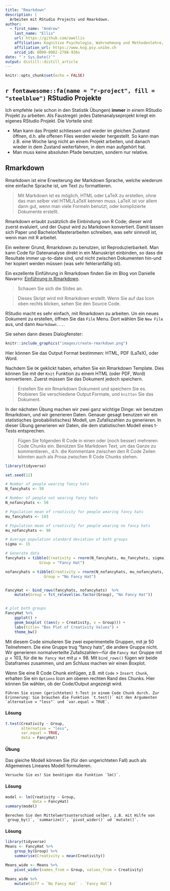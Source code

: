 ```yaml
---
title: "Rmarkdown"
description: |
  Arbeiten mit RStudio Projects und Rmarkdown.
author:
  - first_name: "Andrew"
    last_name: "Ellis"
    url: https://github.com/awellis
    affiliation: Kognitive Psychologie, Wahrnehmung und Methodenlehre, Universität Bern 
    affiliation_url: https://www.kog.psy.unibe.ch
    orcid_id: 0000-0002-2788-936s
date: "`r Sys.Date()`"
output: distill::distill_article
---
```


```r
knitr::opts_chunk$set(echo = FALSE)
```



## `r fontawesome::fa(name = "r-project", fill = "steelblue")` RStudio Projekte
Ich empfehle (wie schon in den Statistik Übungen) **immer** in einem RStudio Projekt zu arbeiten. Als Faustregel: jedes Datenanalyseprojekt kriegt ein eigenes RStudio Projekt. Die Vorteile sind:
 
- Man kann das Projekt schliessen und wieder im gleichen Zustand öffnen, d.h. alle offenen Files werden wieder hergestellt. So kann man z.B. eine Woche lang nicht an einem Projekt arbeiten, und danach wieder in dem Zustand weiterfahren, in dem man aufgehört hat.
- Man muss keine absoluten Pfade benutzen, sondern nur relative.



## Rmarkdown
<!-- `r fontawesome::fa(name = "book", fill = "steelblue")` -->
Rmarkdown ist eine Erweiterung der Markdown Sprache, welche wiederum eine
einfache Sprache ist,  um Text zu formattieren. 


> Mit Markdown ist es möglich, HTML oder LaTeX zu erstellen, ohne das man selber viel HTML/LaTeX kennen muss. LaTeX ist vor allem dann gut, wenn man viele Formeln benutzt, oder komplizierte Dokumente erstellt.


Rmarkdown erlaubt zusätzlich die Einbindung von R Code; dieser wird zuerst evaluiert, und der Ouput wird zu Markdown konvertiert. Damit lassen sich Paper und Bachelor/Masterarbeiten schreiben, was sehr sinnvoll ist, wenn man mit R arbeitet.

Ein weiterer Grund, Rmarkdown zu benutzen, ist Reproduzierbarkeit. Man kann Code für Datenanalyse direkt in ein Manuskript einbinden, so dass die Resultate immer up-to-date sind, und nicht zwischen Dokumenten hin-und her kopiert werden müssen (was sehr fehleranfällig ist).

Ein exzellente Einführung in Rmarkdown finden Sie im Blog von Danielle Navarro:
[Einführung in Rmarkdown](https://slides.djnavarro.net/starting-rmarkdown/).


> Schauen Sie sich die Slides an.



 > Dieses Skript wird mit Rmarkdown erstellt. Wenn Sie auf das  Icon oben rechts klicken, sehen Sie den Source Code.

RStudio macht es sehr einfach, mit Rmarkdown zu arbeiten. Un ein neues Dokument zu erstellen, öffnen Sie das `File` Menu. Dort wählen Sie `New File` aus, und dann `Rmarkdown...`. 

Sie sehen dann dieses Dialogfenster:

```r
knitr::include_graphics("images/create-rmarkdown.png")
```

Hier können Sie das Output Format bestimmen: HTML, PDF (LaTeX), oder Word.

Nachdem Sie `OK` geklickt haben, erhalten Sie ein Rmarkdown Template. Dies können Sie mit der `Knit` Funktion zu einem HTML (oder PDF, Word) konvertieren. Zuerst müssen Sie das Dokument jedoch speichern.


> Erstellen Sie ein Rmarkdown Dokument und speichern Sie es. Probieren Sie verschiedene Output Formate, und `knitten` Sie das Dokument.


In der nächsten Übung machen wir zwei ganz wichtige Dinge: wir benutzen Rmarkdown, und wir generieren Daten. Genauer gesagt benutzen wir ein statistisches (probabilistisches) Modell, um Zufallszahlen zu generieren. In dieser Übung generieren wir Daten, die dem statistischen Modell eines t-Tests entsprechen.


>Fügen Sie folgenden R Code in einen oder (noch besser) mehreren Code Chunks ein. Benützen Sie Markdown Text, um das Ganze zu kommentieren., d.h. die Kommentare zwischen den R Code Zeilen könnten auch als Prosa zwischen R Code Chunks stehen.



```r
library(tidyverse)

set.seed(12)

# Number of people wearing fancy hats
N_fancyhats <- 50 

# Number of people not wearing fancy hats
N_nofancyhats <- 50

# Population mean of creativity for people wearing fancy hats
mu_fancyhats <- 103 

# Population mean of creativity for people wearing no fancy hats
mu_nofancyhats <- 98 

# Average population standard deviation of both groups
sigma <- 15 

# Generate data
fancyhats = tibble(Creativity = rnorm(N_fancyhats, mu_fancyhats, sigma),
               Group = "Fancy Hat")

nofancyhats = tibble(Creativity = rnorm(N_nofancyhats, mu_nofancyhats, sigma),
                 Group = "No Fancy Hat")


FancyHat <- bind_rows(fancyhats, nofancyhats)  %>%
    mutate(Group = fct_relevel(as.factor(Group), "No Fancy Hat"))


# plot both groups
FancyHat %>% 
    ggplot() +
    geom_boxplot ((aes(y = Creativity, x = Group))) +
    labs(title= "Box Plot of Creativity Values") +
    theme_bw()
```

Mit diesem Code simulieren Sie zwei experimentelle Gruppen, mit je 50 Teilnehmern. Die eine Gruppe trug "fancy hats", die andere Gruppe nicht. Wir generieren normalverteilte Zufallszahlen---für die `Fancy Hat` Gruppe mit $\mu=103$, für die `No Fancy Hat` mit $\mu=98$. Mit `bind_rows()` fügen wir beide Dataframes zusammen, und am Schluss machen wir einen Boxplot.


Wenn Sie eine R Code Chunk einfügen, z.B. mit `Code` > `Insert Chunk`, erhalten Sie ein `Options` Icon am oberen rechten Rand des Chunks. Hier können Sie wählen, ob der Code/Output angezeigt wird.


```block
Führen Sie einen (gerichteten) t-Test in einem Code Chunk durch. Zur Erinnerung: Sie brauchen die Funktion `t.test()` mit den Argumenten  `alternative = "less"` und `var.equal = TRUE`.
```

#### Lösung {-}
```r
t.test(Creativity ~ Group,
       alternative = "less",
       var.equal = TRUE,
       data = FancyHat)
```



#### Übung {-}
Das gleiche Modell können Sie (für den ungerichteten Fall) auch als Allgemeines Lineares Modell formulieren.

```block
Versuche Sie es! Sie benötigen die Funktion `lm()`.
```

#### Lösung {-}
```r
model <- lm(Creativity ~ Group,
            data = FancyHat)
summary(model)
```


```block
Berechen Sie den Mittelwertsunterschied selber, z.B. mit Hilfe von `group_by()`, `summarize()`, `pivot_wider()` ud `mutate()`.
```

#### Lösung {-}

```r
library(tidyverse)
Means <- FancyHat %>% 
    group_by(Group) %>% 
    summarise(Creativity = mean(Creativity)) 
```

```r
Means_wide <- Means %>% 
    pivot_wider(names_from = Group, values_from = Creativity)
```

```r
Means_wide %>% 
    mutate(diff = `No Fancy Hat` - `Fancy Hat`)
```
